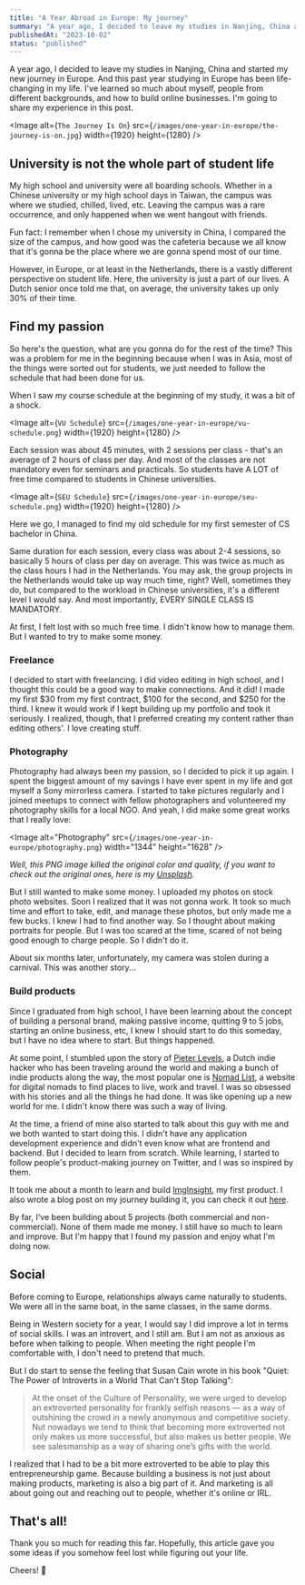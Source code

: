 ```yaml
---
title: "A Year Abroad in Europe: My journey"
summary: "A year ago, I decided to leave my studies in Nanjing, China and started my new journey in Europe. And this past year studying in Europe has been life-changing in my life. I've learned so much about myself, people from different backgrounds, and how to build online businesses. I'm going to share my experience in this post."
publishedAt: "2023-10-02"
status: "published"
---
```


A year ago, I decided to leave my studies in Nanjing, China and started my new journey in Europe. And this past year studying in Europe has been life-changing in my life. I've learned so much about myself, people from different backgrounds, and how to build online businesses. I'm going to share my experience in this post.

<Image
  alt={`The Journey Is On`}
  src={`/images/one-year-in-europe/the-journey-is-on.jpg`}
  width={1920}
  height={1280}
/>

## University is not the whole part of student life

My high school and university were all boarding schools. Whether in a Chinese university or my high school days in Taiwan, the campus was where we studied, chilled, lived, etc. Leaving the campus was a rare occurrence, and only happened when we went hangout with friends.

Fun fact: I remember when I chose my university in China, I compared the size of the campus, and how good was the cafeteria because we all know that it's gonna be the place where we are gonna spend most of our time.

However, in Europe, or at least in the Netherlands, there is a vastly different perspective on student life. Here, the university is just a part of our lives. A Dutch senior once told me that, on average, the university takes up only 30% of their time.

## Find my passion

So here's the question, what are you gonna do for the rest of the time? This was a problem for me in the beginning because when I was in Asia, most of the things were sorted out for students, we just needed to follow the schedule that had been done for us.

When I saw my course schedule at the beginning of my study, it was a bit of a shock.

<Image
  alt={`VU Schedule`}
  src={`/images/one-year-in-europe/vu-schedule.png`}
  width={1920}
  height={1280}
/>

Each session was about 45 minutes, with 2 sessions per class - that's an average of 2 hours of class per day. And most of the classes are not mandatory even for seminars and practicals. So students have A LOT of free time compared to students in Chinese universities.

<Image
  alt={`SEU Schedule`}
  src={`/images/one-year-in-europe/seu-schedule.png`}
  width={1920}
  height={1280}
/>

Here we go, I managed to find my old schedule for my first semester of CS bachelor in China.

Same duration for each session, every class was about 2-4 sessions, so basically 5 hours of class per day on average. This was twice as much as the class hours I had in the Netherlands. You may ask, the group projects in the Netherlands would take up way much time, right? Well, sometimes they do, but compared to the workload in Chinese universities, it's a different level I would say. And most importantly, EVERY SINGLE CLASS IS MANDATORY.

At first, I felt lost with so much free time. I didn't know how to manage them. But I wanted to try to make some money.

### Freelance

I decided to start with freelancing. I did video editing in high school, and I thought this could be a good way to make connections. And it did! I made my first $30 from my first contract, $100 for the second, and $250 for the third. I knew it would work if I kept building up my portfolio and took it seriously. I realized, though, that I preferred creating my content rather than editing others'. I love creating stuff.

### Photography

Photography had always been my passion, so I decided to pick it up again. I spent the biggest amount of my savings I have ever spent in my life and got myself a Sony mirrorless camera. I started to take pictures regularly and I joined meetups to connect with fellow photographers and volunteered my photography skills for a local NGO. And yeah, I did make some great works that I really love:

<Image
  alt="Photography"
  src={`/images/one-year-in-europe/photography.png`}
  width="1344"
  height="1628"
/>

_Well, this PNG image killed the original color and quality, if you want to check out the original ones, here is my [Unsplash](https://unsplash.com/@__evanyang__)._

But I still wanted to make some money. I uploaded my photos on stock photo websites. Soon I realized that it was not gonna work. It took so much time and effort to take, edit, and manage these photos, but only made me a few bucks. I knew I had to find another way. So I thought about making portraits for people. But I was too scared at the time, scared of not being good enough to charge people. So I didn't do it.

About six months later, unfortunately, my camera was stolen during a carnival. This was another story...

### Build products

Since I graduated from high school, I have been learning about the concept of building a personal brand, making passive income, quitting 9 to 5 jobs, starting an online business, etc, I knew I should start to do this someday, but I have no idea where to start. But things happened.

At some point, I stumbled upon the story of [Pieter Levels](https://levels.io/), a Dutch indie hacker who has been traveling around the world and making a bunch of indie products along the way, the most popular one is [Nomad List](https://nomadlist.com), a website for digital nomads to find places to live, work and travel. I was so obsessed with his stories and all the things he had done. It was like opening up a new world for me. I didn't know there was such a way of living.

At the time, a friend of mine also started to talk about this guy with me and we both wanted to start doing this. I didn't have any application development experience and didn't even know what are frontend and backend. But I decided to learn from scratch. While learning, I started to follow people's product-making journey on Twitter, and I was so inspired by them.

It took me about a month to learn and build [ImgInsight](https://imginsight.com), my first product. I also wrote a blog post on my journey building it, you can check it out [here](https://imginsight.com/blog/the_whole_journey).

By far, I've been building about 5 projects (both commercial and non-commercial). None of them made me money. I still have so much to learn and improve. But I'm happy that I found my passion and enjoy what I'm doing now.

## Social

Before coming to Europe, relationships always came naturally to students. We were all in the same boat, in the same classes, in the same dorms.

Being in Western society for a year, I would say I did improve a lot in terms of social skills. I was an introvert, and I still am. But I am not as anxious as before when talking to people. When meeting the right people I'm comfortable with, I don't need to pretend that much.

But I do start to sense the feeling that Susan Cain wrote in his book "Quiet: The Power of Introverts in a World That Can't Stop Talking":

> At the onset of the Culture of Personality, we were urged to develop an extroverted personality for frankly selfish reasons — as a way of outshining the crowd in a newly anonymous and competitive society. Nut nowadays we tend to think that becoming more extroverted not only makes us more successful, but also makes us better people. We see salesmanship as a way of sharing one’s gifts with the world.

I realized that I had to be a bit more extroverted to be able to play this entrepreneurship game. Because building a business is not just about making products, marketing is also a big part of it. And marketing is all about going out and reaching out to people, whether it's online or IRL.

## That's all!

Thank you so much for reading this far. Hopefully, this article gave you some ideas if you somehow feel lost while figuring out your life.

Cheers! 🍻
